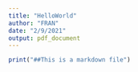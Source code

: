 ```yaml
---
title: "HelloWorld"
author: "FRAN"
date: "2/9/2021"
output: pdf_document
---
```

```r
print("##This is a markdown file")
```

